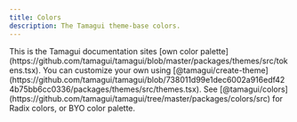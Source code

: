 ```yaml
---
title: Colors
description: The Tamagui theme-base colors.
---
```


<Notice>
  This is the Tamagui documentation sites [own color
  palette](https://github.com/tamagui/tamagui/blob/master/packages/themes/src/tokens.tsx).
  You can customize your own using
  [@tamagui/create-theme](https://github.com/tamagui/tamagui/blob/738011d99e1dec6002a916edf424b75bb6cc0336/packages/themes/src/themes.tsx).
  See
  [@tamagui/colors](https://github.com/tamagui/tamagui/tree/master/packages/colors/src)
  for Radix colors, or BYO color palette.
</Notice>

<ColorsDemo />
